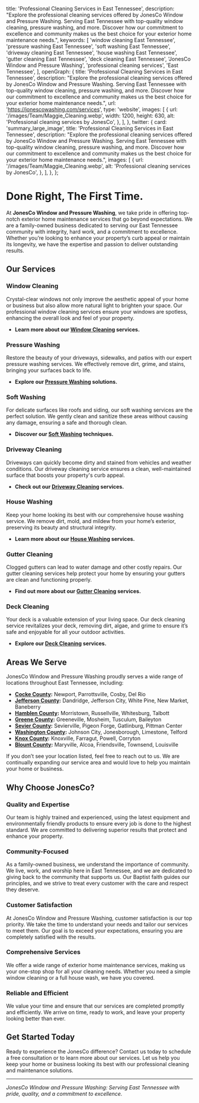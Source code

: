 
  title: 'Professional Cleaning Services in East Tennessee',
  description:
    "Explore the professional cleaning services offered by JonesCo Window and Pressure Washing. Serving East Tennessee with top-quality window cleaning, pressure washing, and more. Discover how our commitment to excellence and community makes us the best choice for your exterior home maintenance needs.",
  keywords: [
    'window cleaning East Tennessee',
    'pressure washing East Tennessee',
    'soft washing East Tennessee',
    'driveway cleaning East Tennessee',
    'house washing East Tennessee',
    'gutter cleaning East Tennessee',
    'deck cleaning East Tennessee',
    'JonesCo Window and Pressure Washing',
    'professional cleaning services',
    'East Tennessee',
  ],
  openGraph: {
    title: 'Professional Cleaning Services in East Tennessee',
    description:
      "Explore the professional cleaning services offered by JonesCo Window and Pressure Washing. Serving East Tennessee with top-quality window cleaning, pressure washing, and more. Discover how our commitment to excellence and community makes us the best choice for your exterior home maintenance needs.",
    url: 'https://jonescowashing.com/services',
    type: 'website',
    images: [
      {
        url: '/images/Team/Maggie_Cleaning.webp',
        width: 1200,
        height: 630,
        alt: 'Professional cleaning services by JonesCo',
      },
    ],
  },
  twitter: {
    card: 'summary_large_image',
    title: 'Professional Cleaning Services in East Tennessee',
    description:
      "Explore the professional cleaning services offered by JonesCo Window and Pressure Washing. Serving East Tennessee with top-quality window cleaning, pressure washing, and more. Discover how our commitment to excellence and community makes us the best choice for your exterior home maintenance needs.",
    images: [
      {
        url: '/images/Team/Maggie_Cleaning.webp',
        alt: 'Professional cleaning services by JonesCo',
      },
    ],
  },
};


# Done Right, The First Time.

At **JonesCo Window and Pressure Washing**, we take pride in offering top-notch exterior home maintenance services that go beyond expectations. We are a family-owned business dedicated to serving our East Tennessee community with integrity, hard work, and a commitment to excellence. Whether you’re looking to enhance your property’s curb appeal or maintain its longevity, we have the expertise and passion to deliver outstanding results.

## Our Services

### Window Cleaning
Crystal-clear windows not only improve the aesthetic appeal of your home or business but also allow more natural light to brighten your space. Our professional window cleaning services ensure your windows are spotless, enhancing the overall look and feel of your property.

- **Learn more about our [Window Cleaning](https://jonescowashing.com/services/window-washing) services.**

### Pressure Washing
Restore the beauty of your driveways, sidewalks, and patios with our expert pressure washing services. We effectively remove dirt, grime, and stains, bringing your surfaces back to life.

- **Explore our [Pressure Washing](https://jonescowashing.com/services/pressure-washing) solutions.**

### Soft Washing
For delicate surfaces like roofs and siding, our soft washing services are the perfect solution. We gently clean and sanitize these areas without causing any damage, ensuring a safe and thorough clean.

- **Discover our [Soft Washing](https://jonescowashing.com/services/soft-washing) techniques.**

### Driveway Cleaning
Driveways can quickly become dirty and stained from vehicles and weather conditions. Our driveway cleaning service ensures a clean, well-maintained surface that boosts your property's curb appeal.

- **Check out our [Driveway Cleaning](https://jonescowashing.com/services/driveway-cleaning) services.**

### House Washing
Keep your home looking its best with our comprehensive house washing service. We remove dirt, mold, and mildew from your home’s exterior, preserving its beauty and structural integrity.

- **Learn more about our [House Washing](https://jonescowashing.com/services/house-washing) services.**

### Gutter Cleaning
Clogged gutters can lead to water damage and other costly repairs. Our gutter cleaning services help protect your home by ensuring your gutters are clean and functioning properly.

- **Find out more about our [Gutter Cleaning](https://jonescowashing.com/services/gutter-cleaning) services.**

### Deck Cleaning
Your deck is a valuable extension of your living space. Our deck cleaning service revitalizes your deck, removing dirt, algae, and grime to ensure it’s safe and enjoyable for all your outdoor activities.

- **Explore our [Deck Cleaning](https://jonescowashing.com/services/deck-cleaning) services.**

## Areas We Serve

JonesCo Window and Pressure Washing proudly serves a wide range of locations throughout East Tennessee, including:

- **[Cocke County](https://jonescowashing.com/counties/cocke):** Newport, Parrottsville, Cosby, Del Rio
- **[Jefferson County](https://jonescowashing.com/counties/jefferson):** Dandridge, Jefferson City, White Pine, New Market, Baneberry
- **[Hamblen County](https://jonescowashing.com/counties/hamblen):** Morristown, Russellville, Whitesburg, Talbott
- **[Greene County](https://jonescowashing.com/counties/greene):** Greeneville, Mosheim, Tusculum, Baileyton
- **[Sevier County](https://jonescowashing.com/counties/sevier):** Sevierville, Pigeon Forge, Gatlinburg, Pittman Center
- **[Washington County](https://jonescowashing.com/counties/washington):** Johnson City, Jonesborough, Limestone, Telford
- **[Knox County](https://jonescowashing.com/counties/knox):** Knoxville, Farragut, Powell, Corryton
- **[Blount County](https://jonescowashing.com/counties/blount):** Maryville, Alcoa, Friendsville, Townsend, Louisville

If you don’t see your location listed, feel free to reach out to us. We are continually expanding our service area and would love to help you maintain your home or business.

## Why Choose JonesCo?

### Quality and Expertise
Our team is highly trained and experienced, using the latest equipment and environmentally friendly products to ensure every job is done to the highest standard. We are committed to delivering superior results that protect and enhance your property.

### Community-Focused
As a family-owned business, we understand the importance of community. We live, work, and worship here in East Tennessee, and we are dedicated to giving back to the community that supports us. Our Baptist faith guides our principles, and we strive to treat every customer with the care and respect they deserve.

### Customer Satisfaction
At JonesCo Window and Pressure Washing, customer satisfaction is our top priority. We take the time to understand your needs and tailor our services to meet them. Our goal is to exceed your expectations, ensuring you are completely satisfied with the results.

### Comprehensive Services
We offer a wide range of exterior home maintenance services, making us your one-stop shop for all your cleaning needs. Whether you need a simple window cleaning or a full house wash, we have you covered.

### Reliable and Efficient
We value your time and ensure that our services are completed promptly and efficiently. We arrive on time, ready to work, and leave your property looking better than ever.

## Get Started Today

Ready to experience the JonesCo difference? Contact us today to schedule a free consultation or to learn more about our services. Let us help you keep your home or business looking its best with our professional cleaning and maintenance solutions.

---

*JonesCo Window and Pressure Washing: Serving East Tennessee with pride, quality, and a commitment to excellence.*
